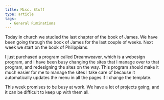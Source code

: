 ```yaml
---
title: Misc. Stuff
type: article
tags:
  - General Ruminations
---
```


Today in church we studied the last chapter of the book of James. We have been going through the book of James for the last couple of weeks. Next week we start on the book of Philippians.

I just purchased a program called Dreamweaver, which is a webesign program, and I have been busy changing the sites that I manage over to that program, and redesigning the sites on the way. This program should make it much easier for me to manage the sites I take care of because it automatically updates the menu in all the pages if I change the template.

This week promises to be busy at work. We have a lot of projects going, and it can be difficult to keep up with them all.
